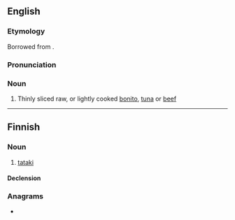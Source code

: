 ==English==
{{wikipedia}}
{{rfquote|en}}

===Etymology===
Borrowed from {{bor|en|ja|叩き|lit=[[pound#Etymology 3|pound]]ing}}.

===Pronunciation===
{{rfp|en}}

===Noun===
{{en-noun|-|s}}

# Thinly sliced raw, or lightly cooked [[bonito]], [[tuna]] or [[beef]]

----

==Finnish==

===Noun===
{{fi-noun}}

# [[#English|tataki]]

====Declension====
{{fi-decl-risti|tatak|||a}}

===Anagrams===
* {{anagrams|fi|a=aaiktt|Attika|akitat|kattia|kitata|tikata}}